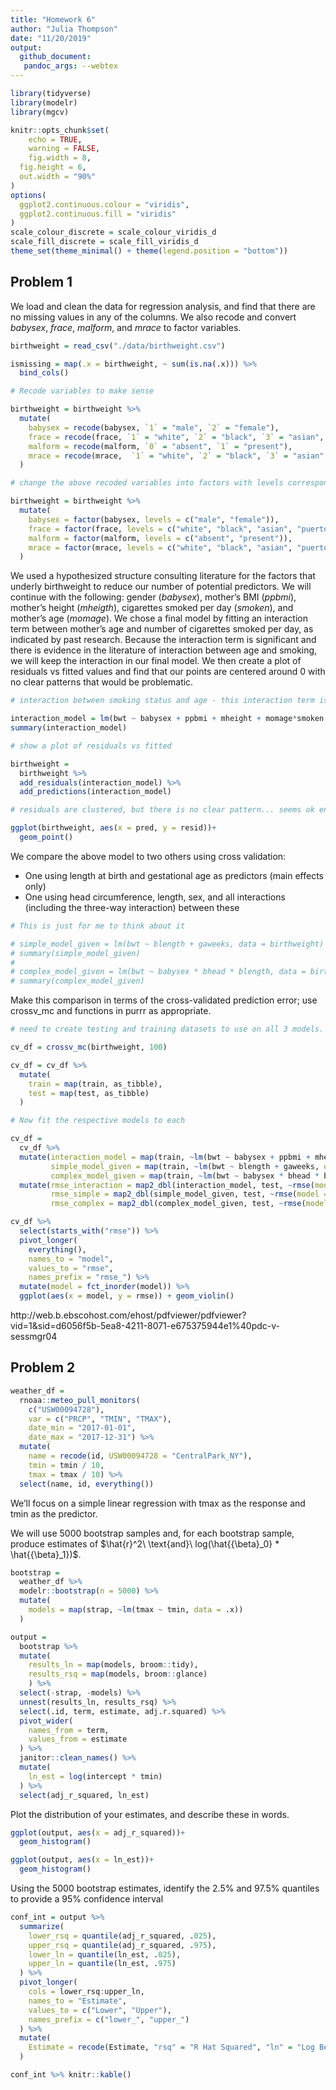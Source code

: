 ```yaml
---
title: "Homework 6"
author: "Julia Thompson"
date: "11/20/2019"
output:
  github_document:
   pandoc_args: --webtex
---
```


```r
library(tidyverse)
library(modelr)
library(mgcv)

knitr::opts_chunk$set(
	echo = TRUE,
	warning = FALSE,
	fig.width = 8, 
  fig.height = 6,
  out.width = "90%"
)
options(
  ggplot2.continuous.colour = "viridis",
  ggplot2.continuous.fill = "viridis"
)
scale_colour_discrete = scale_colour_viridis_d
scale_fill_discrete = scale_fill_viridis_d
theme_set(theme_minimal() + theme(legend.position = "bottom"))
```


## Problem 1

We load and clean the data for regression analysis, and find that there are no missing values in any of the columns. We also recode and convert _babysex_, _frace_, _malform_, and _mrace_ to factor variables. 

```r
birthweight = read_csv("./data/birthweight.csv") 

ismissing = map(.x = birthweight, ~ sum(is.na(.x))) %>%  
  bind_cols()

# Recode variables to make sense

birthweight = birthweight %>% 
  mutate(
    babysex = recode(babysex, `1` = "male", `2` = "female"),
    frace = recode(frace, `1` = "white", `2` = "black", `3` = "asian", `4` = "puerto rican", `8` = "other", `9` = "unknown"),
    malform = recode(malform, `0` = "absent", `1` = "present"),
    mrace = recode(mrace,  `1` = "white", `2` = "black", `3` = "asian", `4` = "puerto rican", `8` = "other")
  )

# change the above recoded variables into factors with levels corresponding to the above order

birthweight = birthweight %>% 
  mutate(
    babysex = factor(babysex, levels = c("male", "female")),
    frace = factor(frace, levels = c("white", "black", "asian", "puerto rican", "other", "unknown")),
    malform = factor(malform, levels = c("absent", "present")),
    mrace = factor(mrace, levels = c("white", "black", "asian", "puerto rican", "other"))
  )
```

We used a hypothesized structure consulting literature for the factors that underly birthweight to reduce our number of potential predictors. We will continue with the following: gender (_babysex_), mother's BMI (_ppbmi_), mother's height (_mheigth_), cigarettes smoked per day (_smoken_), and mother's age (_momage_). We chose a final model by fitting an interaction term between mother's age and number of cigarettes smoked per day, as indicated by past research. Because the interaction term is significant and there is evidence in the literature of interaction between age and smoking, we will keep the interaction in our final model. We then create a plot of residuals vs fitted values and find that our points are centered around 0 with no clear patterns that would be problematic. 

```r
# interaction between smoking status and age - this interaction term is significant, so we will keep this as our final model

interaction_model = lm(bwt ~ babysex + ppbmi + mheight + momage*smoken, data = birthweight) 
summary(interaction_model)

# show a plot of residuals vs fitted

birthweight = 
  birthweight %>% 
  add_residuals(interaction_model) %>% 
  add_predictions(interaction_model)

# residuals are clustered, but there is no clear pattern... seems ok enough to proceed

ggplot(birthweight, aes(x = pred, y = resid))+
  geom_point()
```

We compare the above model to two others using cross validation:

* One using length at birth and gestational age as predictors (main effects only)
* One using head circumference, length, sex, and all interactions (including the three-way interaction) between these

```r
# This is just for me to think about it 

# simple_model_given = lm(bwt ~ blength + gaweeks, data = birthweight)
# summary(simple_model_given)
#   
# complex_model_given = lm(bwt ~ babysex * bhead * blength, data = birthweight)
# summary(complex_model_given)
```

Make this comparison in terms of the cross-validated prediction error; use crossv_mc and functions in purrr as appropriate.

```r
# need to create testing and training datasets to use on all 3 models.

cv_df = crossv_mc(birthweight, 100)

cv_df = cv_df %>% 
  mutate(
    train = map(train, as_tibble),
    test = map(test, as_tibble)
  )

```

```r
# Now fit the respective models to each

cv_df = 
  cv_df %>% 
  mutate(interaction_model = map(train, ~lm(bwt ~ babysex + ppbmi + mheight + momage * smoken, data = .x)),
         simple_model_given = map(train, ~lm(bwt ~ blength + gaweeks, data = .x)),
         complex_model_given = map(train, ~lm(bwt ~ babysex * bhead * blength, data = .x))) %>% 
  mutate(rmse_interaction = map2_dbl(interaction_model, test, ~rmse(model = .x, data = .y)),
         rmse_simple = map2_dbl(simple_model_given, test, ~rmse(model = .x, data = .y)),
         rmse_complex = map2_dbl(complex_model_given, test, ~rmse(model = .x, data = .y)))

cv_df %>% 
  select(starts_with("rmse")) %>% 
  pivot_longer(
    everything(),
    names_to = "model", 
    values_to = "rmse",
    names_prefix = "rmse_") %>% 
  mutate(model = fct_inorder(model)) %>% 
  ggplot(aes(x = model, y = rmse)) + geom_violin()
```

http://web.b.ebscohost.com/ehost/pdfviewer/pdfviewer?vid=1&sid=d6056f5b-5ea8-4211-8071-e675375944e1%40pdc-v-sessmgr04

## Problem 2

```r
weather_df = 
  rnoaa::meteo_pull_monitors(
    c("USW00094728"),
    var = c("PRCP", "TMIN", "TMAX"), 
    date_min = "2017-01-01",
    date_max = "2017-12-31") %>%
  mutate(
    name = recode(id, USW00094728 = "CentralPark_NY"),
    tmin = tmin / 10,
    tmax = tmax / 10) %>%
  select(name, id, everything())
```

We’ll focus on a simple linear regression with tmax as the response and tmin as the predictor.

We will use 5000 bootstrap samples and, for each bootstrap sample, produce estimates of $\hat{r}^2\ \text{and}\ log(\hat{{\beta}_0} * \hat{{\beta}_1})$.

```r
bootstrap = 
  weather_df %>% 
  modelr::bootstrap(n = 5000) %>% 
  mutate(
    models = map(strap, ~lm(tmax ~ tmin, data = .x))
  )

output = 
  bootstrap %>% 
  mutate(
    results_ln = map(models, broom::tidy),
    results_rsq = map(models, broom::glance)
    ) %>% 
  select(-strap, -models) %>% 
  unnest(results_ln, results_rsq) %>% 
  select(.id, term, estimate, adj.r.squared) %>% 
  pivot_wider(
    names_from = term, 
    values_from = estimate
  ) %>% 
  janitor::clean_names() %>% 
  mutate(
    ln_est = log(intercept * tmin)
  ) %>% 
  select(adj_r_squared, ln_est)
```

Plot the distribution of your estimates, and describe these in words.

```r
ggplot(output, aes(x = adj_r_squared))+
  geom_histogram()

ggplot(output, aes(x = ln_est))+
  geom_histogram()
```

Using the 5000 bootstrap estimates, identify the 2.5% and 97.5% quantiles to provide a 95% confidence interval

```r
conf_int = output %>% 
  summarize(
    lower_rsq = quantile(adj_r_squared, .025),
    upper_rsq = quantile(adj_r_squared, .975),
    lower_ln = quantile(ln_est, .025),
    upper_ln = quantile(ln_est, .975)
  ) %>% 
  pivot_longer(
    cols = lower_rsq:upper_ln,
    names_to = "Estimate",
    values_to = c("Lower", "Upper"),
    names_prefix = c("lower_", "upper_")
  ) %>% 
  mutate(
    Estimate = recode(Estimate, "rsq" = "R Hat Squared", "ln" = "Log Beta Hat")
  )

conf_int %>% knitr::kable()
```


